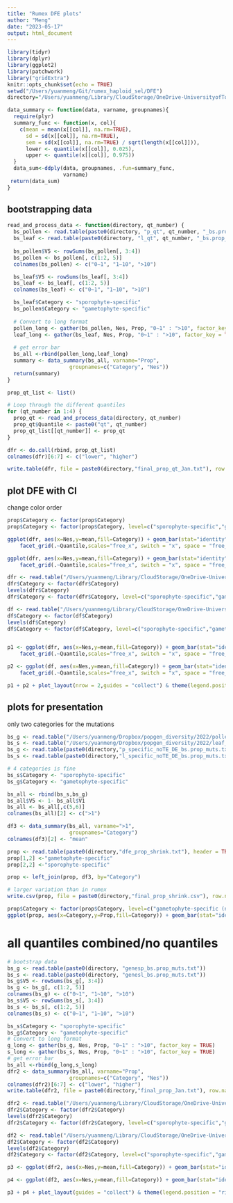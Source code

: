 ```yaml
---
title: "Rumex DFE plots"
author: "Meng"
date: "2023-05-17"
output: html_document
---
```


```r
library(tidyr)
library(dplyr)
library(ggplot2)
library(patchwork)
library("gridExtra")
knitr::opts_chunk$set(echo = TRUE)
setwd("/Users/yuanmeng/Git/rumex_haploid_sel/DFE")
directory="/Users/yuanmeng/Library/CloudStorage/OneDrive-UniversityofToronto/Manuscripts/rumex_haploid_sel/DFE/"

data_summary <- function(data, varname, groupnames){
  require(plyr)
  summary_func <- function(x, col){
    c(mean = mean(x[[col]], na.rm=TRUE),
      sd = sd(x[[col]], na.rm=TRUE),
      sem = sd(x[[col]], na.rm=TRUE) / sqrt(length(x[[col]])),
      lower <- quantile(x[[col]], 0.025),
      upper <- quantile(x[[col]], 0.975))
  }
  data_sum<-ddply(data, groupnames, .fun=summary_func,
                  varname)
 return(data_sum)
}
```



## bootstrapping data
```r
read_and_process_data <- function(directory, qt_number) {
  bs_pollen <- read.table(paste0(directory, "p_qt", qt_number, "_bs.prop_muts.txt"))
  bs_leaf <- read.table(paste0(directory, "l_qt", qt_number, "_bs.prop_muts.txt"))
  
  bs_pollen$V5 <- rowSums(bs_pollen[, 3:4])
  bs_pollen <- bs_pollen[, c(1:2, 5)]
  colnames(bs_pollen) <- c("0~1", "1~10", ">10")

  bs_leaf$V5 <- rowSums(bs_leaf[, 3:4])
  bs_leaf <- bs_leaf[, c(1:2, 5)]
  colnames(bs_leaf) <- c("0~1", "1~10", ">10")

  bs_leaf$Category <- "sporophyte-specific"
  bs_pollen$Category <- "gametophyte-specific"
  
  # Convert to long format
  pollen_long <- gather(bs_pollen, Nes, Prop, "0~1" : ">10", factor_key = TRUE)
  leaf_long <- gather(bs_leaf, Nes, Prop, "0~1" : ">10", factor_key = TRUE)
  
  # get error bar
  bs_all <-rbind(pollen_long,leaf_long)
  summary <- data_summary(bs_all, varname="Prop", 
                    groupnames=c("Category", "Nes"))
  return(summary)
}

prop_qt_list <- list()

# Loop through the different quantiles
for (qt_number in 1:4) {
  prop_qt <- read_and_process_data(directory, qt_number)
  prop_qt$Quantile <- paste0("qt", qt_number)
  prop_qt_list[[qt_number]] <- prop_qt
}

dfr <- do.call(rbind, prop_qt_list)
colnames(dfr)[6:7] <- c("lower", "higher")

write.table(dfr, file = paste0(directory,"final_prop_qt_Jan.txt"), row.names = F, quote = F)
```


## plot DFE with CI
change color order 
```r
prop$Category <- factor(prop$Category)
prop$Category <- factor(prop$Category, level=c("sporophyte-specific","gametophyte-specific")) # haploid is darker

ggplot(dfr, aes(x=Nes,y=mean,fill=Category)) + geom_bar(stat="identity", position=position_dodge()) + theme_classic() + scale_x_discrete(limits=c("0~1", "1~10", ">10")) + scale_fill_manual(values = c("#CCEBC5", "#238B45"))  + labs(y="Proportion of mutations") + geom_errorbar(aes(ymin=mean-sem, ymax=mean+sem), width=.2, position=position_dodge(.9)) +ggtitle("b") + theme(text = element_text(size = 15))+
    facet_grid(.~Quantile,scales="free_x", switch = "x", space = "free_x") 

ggplot(dfr, aes(x=Nes,y=mean,fill=Category)) + geom_bar(stat="identity", position=position_dodge()) + theme_classic() + scale_x_discrete(limits=c("0~1", "1~10", ">10")) + scale_fill_manual(values = c("#CCEBC5", "#238B45"))  + labs(y="Proportion of mutations") + geom_errorbar(aes(ymin=lower, ymax=higher), width=.2, position=position_dodge(.9)) +ggtitle("b") + theme(text = element_text(size = 15))+
    facet_grid(.~Quantile,scales="free_x", switch = "x", space = "free_x") 
```


```r
dfr <- read.table("/Users/yuanmeng/Library/CloudStorage/OneDrive-UniversityofToronto/Manuscripts/rumex_haploid_sel/DFE/final_prop_qt_Jan.txt", header=T)
dfr$Category <- factor(dfr$Category)
levels(dfr$Category)
dfr$Category <- factor(dfr$Category, level=c("sporophyte-specific","gametophyte-specific"))

df <- read.table("/Users/yuanmeng/Library/CloudStorage/OneDrive-UniversityofToronto/Manuscripts/ceratodon_haploid_sel/DFE/final_prop_qt_Jan.txt", header=T)
df$Category <- factor(df$Category)
levels(df$Category)
df$Category <- factor(df$Category, level=c("sporophyte-specific","gametophyte-specific"))


p1 <- ggplot(dfr, aes(x=Nes,y=mean,fill=Category)) + geom_bar(stat="identity", position=position_dodge()) + theme_classic() + scale_x_discrete(limits=c("0~1", "1~10", ">10")) + scale_fill_manual(values = c("#CCEBC5", "#238B45"))  + labs(y="Proportion of mutations") + geom_errorbar(aes(ymin=lower, ymax=higher), width=.2, position=position_dodge(.9)) + ggtitle("a") + theme(text = element_text(size = 10))+
    facet_grid(.~Quantile,scales="free_x", switch = "x", space = "free_x") 

p2 <- ggplot(df, aes(x=Nes,y=mean,fill=Category)) + geom_bar(stat="identity", position=position_dodge()) + theme_classic() + scale_x_discrete(limits=c("0~1", "1~10", ">10")) + scale_fill_manual(values = c("#CCEBC5", "#238B45"))  + labs(y="Proportion of mutations") + geom_errorbar(aes(ymin=lower, ymax=higher), width=.2, position=position_dodge(.9)) + ggtitle("b") + theme(text = element_text(size = 10))+
    facet_grid(.~Quantile,scales="free_x", switch = "x", space = "free_x") 

p1 + p2 + plot_layout(nrow = 2,guides = "collect") & theme(legend.position = "right")
```





## plots for presentation
only two categories for the mutations
```r
bs_g <- read.table("/Users/yuanmeng/Dropbox/popgen_diversity/2022/pollen_specific.prop_muts.txt")
bs_s <- read.table("/Users/yuanmeng/Dropbox/popgen_diversity/2022/leaf_specific.prop_muts.txt")
bs_g <- read.table(paste0(directory,"p_specific_noTE_DE_bs.prop_muts.txt"))
bs_s <- read.table(paste0(directory,"l_specific_noTE_DE_bs.prop_muts.txt"))

# 4 categories is fine
bs_s$Category <- "sporophyte-specific"
bs_g$Category <- "gametophyte-specific"

bs_all <- rbind(bs_s,bs_g)
bs_all$V5 <- 1- bs_all$V1
bs_all <- bs_all[,c(5,6)]
colnames(bs_all)[2] <- c(">1")

df3 <- data_summary(bs_all, varname=">1", 
                    groupnames="Category")
colnames(df3)[2] <- "mean"

prop <- read.table(paste0(directory,"dfe_prop_shrink.txt"), header = TRUE)
prop[1,2] <-"gametophyte-specific"
prop[2,2] <-"sporophyte-specific"

prop <- left_join(prop, df3, by="Category")

# larger variation than in rumex
write.csv(prop, file = paste0(directory,"final_prop_shrink.csv"), row.names = F, quote = F)
```

```r
prop$Category <- factor(prop$Category, level=c("gametophyte-specific (n)","sporophyte-specific (2n)")) # haploid is darker
ggplot(prop, aes(x=Category,y=Prop,fill=Category)) + geom_bar(stat="identity", position=position_dodge()) + theme_classic() +scale_fill_manual(values = c("#238B45","#CCEBC5"))  + labs(y="Proportion of mutations") + geom_errorbar(aes(ymin=mean-sd, ymax=mean+sd), width=.2, position=position_dodge(.9)) + theme(text = element_text(size = 20))

```





# all quantiles combined/no quantiles
```r
# bootstrap data
bs_g <- read.table(paste0(directory, "genesp_bs.prop_muts.txt"))
bs_s <- read.table(paste0(directory, "genesl_bs.prop_muts.txt"))
bs_g$V5 <- rowSums(bs_g[, 3:4])
bs_g <- bs_g[, c(1:2, 5)]
colnames(bs_g) <- c("0~1", "1~10", ">10")
bs_s$V5 <- rowSums(bs_s[, 3:4])
bs_s <- bs_s[, c(1:2, 5)]
colnames(bs_s) <- c("0~1", "1~10", ">10")

bs_s$Category <- "sporophyte-specific"
bs_g$Category <- "gametophyte-specific"
# Convert to long format
g_long <- gather(bs_g, Nes, Prop, "0~1" : ">10", factor_key = TRUE)
s_long <- gather(bs_s, Nes, Prop, "0~1" : ">10", factor_key = TRUE)
# get error bar
bs_all <-rbind(g_long,s_long)
dfr2 <- data_summary(bs_all, varname="Prop", 
                    groupnames=c("Category", "Nes"))
colnames(dfr2)[6:7] <- c("lower", "higher")
write.table(dfr2, file = paste0(directory,"final_prop_Jan.txt"), row.names = F, quote = F,sep = "\t")
```


```r
dfr2 <- read.table("/Users/yuanmeng/Library/CloudStorage/OneDrive-UniversityofToronto/Manuscripts/rumex_haploid_sel/DFE/final_prop_Jan.txt", header=T)
dfr2$Category <- factor(dfr2$Category)
levels(dfr2$Category)
dfr2$Category <- factor(dfr2$Category, level=c("sporophyte-specific","gametophyte-specific"))

df2 <- read.table("/Users/yuanmeng/Library/CloudStorage/OneDrive-UniversityofToronto/Manuscripts/ceratodon_haploid_sel/DFE/final_prop_Jan.txt", header=T)
df2$Category <- factor(df2$Category)
levels(df2$Category)
df2$Category <- factor(df2$Category, level=c("sporophyte-specific","gametophyte-specific"))

p3 <- ggplot(dfr2, aes(x=Nes,y=mean,fill=Category)) + geom_bar(stat="identity", position=position_dodge()) + theme_classic() + scale_x_discrete(limits=c("0~1", "1~10", ">10")) + scale_fill_manual(values = c("#CCEBC5", "#238B45"))  + labs(y="Proportion of mutations") + geom_errorbar(aes(ymin=lower, ymax=higher), width=.2, position=position_dodge(.9)) +ggtitle("a") + theme(text = element_text(size = 10))

p4 <- ggplot(df2, aes(x=Nes,y=mean,fill=Category)) + geom_bar(stat="identity", position=position_dodge()) + theme_classic() + scale_x_discrete(limits=c("0~1", "1~10", ">10")) + scale_fill_manual(values = c("#CCEBC5", "#238B45"))  + labs(y="Proportion of mutations") + geom_errorbar(aes(ymin=lower, ymax=higher), width=.2, position=position_dodge(.9)) +ggtitle("b") + theme(text = element_text(size = 10))

p3 + p4 + plot_layout(guides = "collect") & theme(legend.position = "right")
```

 